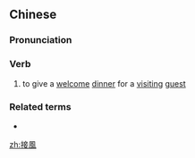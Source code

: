 {{also|接风}}
==Chinese==
{{zh-forms|s=接风}}

===Pronunciation===
{{zh-pron
|m=jiēfēng
|c=zip3 fung1
|mn=chiap-hong
|cat=v
}}

===Verb===
{{zh-verb}}

# to give a [[welcome]] [[dinner]] for a [[visiting]] [[guest]]

===Related terms===
* {{zh-l|餞行}}

[[zh:接風]]